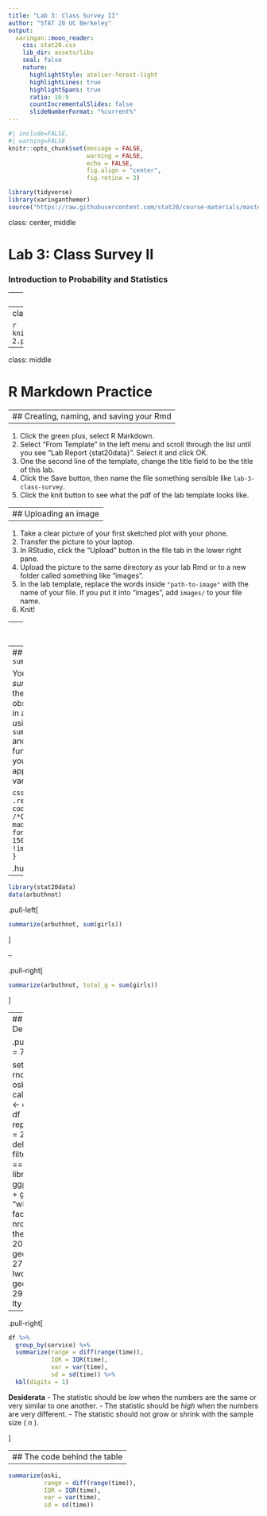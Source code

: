```yaml
---
title: "Lab 3: Class Survey II"
author: "STAT 20 UC Berkeley"
output:
  xaringan::moon_reader:
    css: stat20.css
    lib_dir: assets/libs
    seal: false
    nature:
      highlightStyle: atelier-forest-light
      highlightLines: true
      highlightSpans: true
      ratio: 16:9
      countIncrementalSlides: false
      slideNumberFormat: "%current%"
---
```


```r
#| include=FALSE,
#| warning=FALSE
knitr::opts_chunk$set(message = FALSE,
                      warning = FALSE,
                      echo = FALSE,
                      fig.align = "center",
                      fig.retina = 3)

library(tidyverse)
library(xaringanthemer)
source("https://raw.githubusercontent.com/stat20/course-materials/master/assets/stat20-style.r")
```

class: center, middle

# Lab 3: Class Survey II
### Introduction to Probability and Statistics


---
## Agenda

1. Review of R Markdown

2. R Markdown Practice

3. Constructing plots with `survey`

---
class: middle

```r
knitr::include_graphics("assets/images/markdown-2.png")
```


---
class: middle

# R Markdown Practice

---
## Creating, naming, and saving your Rmd
--

1. Click the green plus, select R Markdown.
2. Select "From Template" in the left menu and scroll through the list until you see "Lab Report {stat20data}". Select it and click OK.
3. One the second line of the template, change the title field to be the title of this lab.
4. Click the Save button, then name the file something sensible like `lab-3-class-survey`.
5. Click the knit button to see what the pdf of the lab template looks like.

---
## Uploading an image
--

1. Take a clear picture of your first sketched plot with your phone.
2. Transfer the picture to your laptop.
3. In RStudio, click the "Upload" button in the file tab in the lower right pane.
4. Upload the picture to the same directory as your lab Rmd or to a new folder called something like "images".
5. In the lab template, replace the words inside `"path-to-image"` with the name of your file. If you put it into "images", add `images/` to your file name.
6. Knit!

---
class: middle

# Summarizing the class survey data

---
## `summarize()`

You can *summarize* the observations in a variable using `summarize()` and the function that you wish to apply to that variable.

```css
.huge .remark-code { /*Change made here*/
  font-size: 150% !important;
}
```

.huge[
```
summarize(<DATAFRAME>, <FUNCTION>(<VAR>))
```
]

--

```r
library(stat20data)
data(arbuthnot)
```

.pull-left[
```r
summarize(arbuthnot, sum(girls))
```
]

--

.pull-right[
```r
summarize(arbuthnot, total_g = sum(girls))
```
]


---
## *Example from Lecture* Deliveries revisited

.pull-left[
```r
#| fig.height = 7.5,
#| fig.width = 12

set.seed(513)
oski <- rnorm(23, 0, 2)
oski <- oski + (29 - mean(oski))
cal <- rnorm(23, 0, 8)
cal <- cal +  (27 - mean(cal))
df <- tibble(service = rep(c("oski", "cal"), each = 23),
             time = c(oski, cal))
deliveries <- df
oski <- filter(deliveries, service == "oski")
library(kableExtra)
p1 <- ggplot(df, aes(x = time)) +
  geom_histogram(col = "white") + 
  facet_wrap(vars(service), nrow = 2) +
  theme_gray(base_size = 20)
p1 + 
  geom_vline(xintercept = 27, color = "blue", lty = 1, lwd = 2) +
  geom_vline(xintercept = 29, color = "goldenrod", lty = 1, lwd = 2)
```
]

--

.pull-right[
```r
df %>%
  group_by(service) %>%
  summarize(range = diff(range(time)),
            IQR = IQR(time),
            var = var(time),
            sd = sd(time)) %>%
  kbl(digits = 1)
```

**Desiderata**
- The statistic should be *low* when the numbers are the same or very similar to one another.
- The statistic should be *high* when the numbers are very different.
- The statistic should not grow or shrink with the sample size ( $n$ ).

]


---
## The code behind the table
--

```r
summarize(oski, 
          range = diff(range(time)),
          IQR = IQR(time),
          var = var(time),
          sd = sd(time))
```







